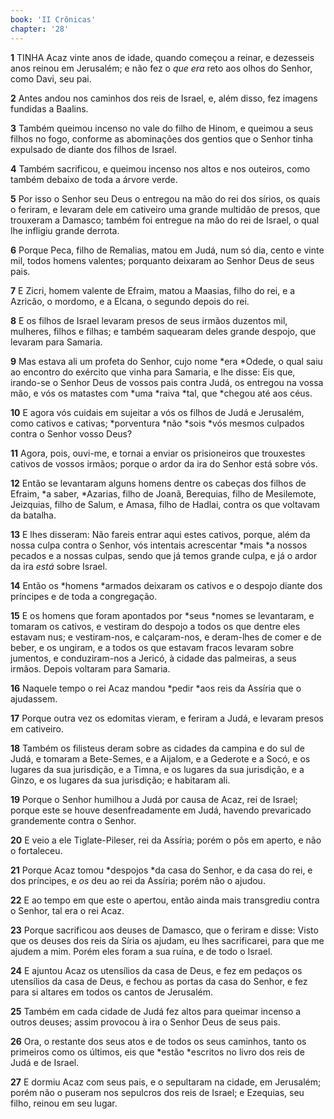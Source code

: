 ```yaml
---
book: 'II Crônicas'
chapter: '28'
---
```


**1** TINHA Acaz vinte anos de idade, quando começou a reinar, e dezesseis anos reinou em Jerusalém; e não fez o _que era_ reto aos olhos do Senhor, como Davi, seu pai.

**2** Antes andou nos caminhos dos reis de Israel, e, além disso, fez imagens fundidas a Baalins.

**3** Também queimou incenso no vale do filho de Hinom, e queimou a seus filhos no fogo, conforme as abominações dos gentios que o Senhor tinha expulsado de diante dos filhos de Israel.

**4** Também sacrificou, e queimou incenso nos altos e nos outeiros, como também debaixo de toda a árvore verde.

**5** Por isso o Senhor seu Deus o entregou na mão do rei dos sírios, os quais o feriram, e levaram dele em cativeiro uma grande multidão de presos, que trouxeram a Damasco; também foi entregue na mão do rei de Israel, o qual lhe infligiu grande derrota.

**6** Porque Peca, filho de Remalias, matou em Judá, num só dia, cento e vinte mil, todos homens valentes; porquanto deixaram ao Senhor Deus de seus pais.

**7** E Zicri, homem valente de Efraim, matou a Maasias, filho do rei, e a Azricão, o mordomo, e a Elcana, o segundo depois do rei.

**8** E os filhos de Israel levaram presos de seus irmãos duzentos mil, mulheres, filhos e filhas; e também saquearam deles grande despojo, que levaram para Samaria.

**9** Mas estava ali um profeta do Senhor, cujo nome *era *Odede, o qual saiu ao encontro do exército que vinha para Samaria, e lhe disse: Eis que, irando-se o Senhor Deus de vossos pais contra Judá, os entregou na vossa mão, e vós os matastes com *uma *raiva *tal, que *chegou até aos céus.

**10** E agora vós cuidais em sujeitar a vós os filhos de Judá e Jerusalém, como cativos e cativas; *porventura *não *sois *vós mesmos culpados contra o Senhor vosso Deus?

**11** Agora, pois, ouvi-me, e tornai a enviar os prisioneiros que trouxestes cativos de vossos irmãos; porque o ardor da ira do Senhor está sobre vós.

**12** Então se levantaram alguns homens dentre os cabeças dos filhos de Efraim, *a saber, *Azarias, filho de Joanã, Berequias, filho de Mesilemote, Jeizquias, filho de Salum, e Amasa, filho de Hadlai, contra os que voltavam da batalha.

**13** E lhes disseram: Não fareis entrar aqui estes cativos, porque, além da nossa culpa contra o Senhor, vós intentais acrescentar *mais *a nossos pecados e a nossas culpas, sendo que já temos grande culpa, e já o ardor da ira _está_ sobre Israel.

**14** Então os *homens *armados deixaram os cativos e o despojo diante dos príncipes e de toda a congregação.

**15** E os homens que foram apontados por *seus *nomes se levantaram, e tomaram os cativos, e vestiram do despojo a todos os que dentre eles estavam nus; e vestiram-nos, e calçaram-nos, e deram-lhes de comer e de beber, e os ungiram, e a todos os que estavam fracos levaram sobre jumentos, e conduziram-nos a Jericó, à cidade das palmeiras, a seus irmãos. Depois voltaram para Samaria.

**16** Naquele tempo o rei Acaz mandou *pedir *aos reis da Assíria que o ajudassem.

**17** Porque outra vez os edomitas vieram, e feriram a Judá, e levaram presos em cativeiro.

**18** Também os filisteus deram sobre as cidades da campina e do sul de Judá, e tomaram a Bete-Semes, e a Aijalom, e a Gederote e a Socó, e os lugares da sua jurisdição, e a Timna, e os lugares da sua jurisdição, e a Ginzo, e os lugares da sua jurisdição; e habitaram ali.

**19** Porque o Senhor humilhou a Judá por causa de Acaz, rei de Israel; porque este se houve desenfreadamente em Judá, havendo prevaricado grandemente contra o Senhor.

**20** E veio a ele Tiglate-Pileser, rei da Assíria; porém o pôs em aperto, e não o fortaleceu.

**21** Porque Acaz tomou *despojos *da casa do Senhor, e da casa do rei, e dos príncipes, e _os_ deu ao rei da Assíria; porém não o ajudou.

**22** E ao tempo em que este o apertou, então ainda mais transgrediu contra o Senhor, tal era o rei Acaz.

**23** Porque sacrificou aos deuses de Damasco, que o feriram e disse: Visto que os deuses dos reis da Síria os ajudam, eu lhes sacrificarei, para que me ajudem a mim. Porém eles foram a sua ruína, e de todo o Israel.

**24** E ajuntou Acaz os utensílios da casa de Deus, e fez em pedaços os utensílios da casa de Deus, e fechou as portas da casa do Senhor, e fez para si altares em todos os cantos de Jerusalém.

**25** Também em cada cidade de Judá fez altos para queimar incenso a outros deuses; assim provocou à ira o Senhor Deus de seus pais.

**26** Ora, o restante dos seus atos e de todos os seus caminhos, tanto os primeiros como os últimos, eis que *estão *escritos no livro dos reis de Judá e de Israel.

**27** E dormiu Acaz com seus pais, e o sepultaram na cidade, em Jerusalém; porém não o puseram nos sepulcros dos reis de Israel; e Ezequias, seu filho, reinou em seu lugar.
